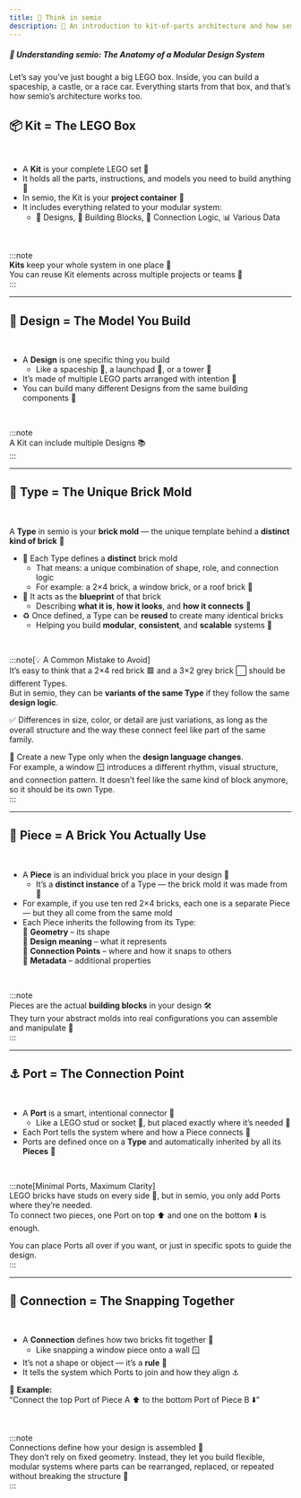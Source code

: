 ```yaml
---
title: 🧠 Think in semio
description: 📖 An introduction to kit-of-parts architecture and how semio relates to it 🔀
---
```



##### 🧩 Understanding semio: The Anatomy of a Modular Design System

Let’s say you’ve just bought a big LEGO box. Inside, you can build a spaceship, a castle, or a race car. Everything starts from that box, and that’s how semio’s architecture works too.

## <span id="kit">📦 Kit = The LEGO Box</span>

<br />

- A **Kit** is your complete LEGO set 🧰
- It holds all the parts, instructions, and models you need to build anything 🧱
- In semio, the Kit is your **project container** 📁
- It includes everything related to your modular system:
  - 📁 Designs, 🧱 Building Blocks, 🔗 Connection Logic, 📊 Various Data

<br />

:::note  
**Kits** keep your whole system in one place 🧩  
You can reuse Kit elements across multiple projects or teams 🔄  
:::

---

## <span id="design">🧾 Design = The Model You Build</span>

<br />

- A **Design** is one specific thing you build
  - Like a spaceship 🚀, a launchpad 🧱, or a tower 🏰
- It’s made of multiple LEGO parts arranged with intention 🎯
- You can build many different Designs from the same building components 🧰

<br />

:::note  
A Kit can include multiple Designs 📚  
:::

---

## <span id="type">🧱 Type = The Unique Brick Mold</span>

<br />

A **Type** in semio is your **brick mold** — the unique template behind a **distinct kind of brick** 🧱

- 🧊 Each Type defines a **distinct** brick mold
  - That means: a unique combination of shape, role, and connection logic
  - For example: a 2×4 brick, a window brick, or a roof brick 🧱
- 📐 It acts as the **blueprint** of that brick
  - Describing **what it is**, **how it looks**, and **how it connects** 🔧
- ♻️ Once defined, a Type can be **reused** to create many identical bricks
  - Helping you build **modular**, **consistent**, and **scalable** systems 🧩

<br />

:::note[💡 A Common Mistake to Avoid]  
It’s easy to think that a 2×4 red brick 🟥 and a 3×2 grey brick ⬜ should be different Types.  
But in semio, they can be **variants of the same Type** if they follow the same **design logic**.

✅ Differences in size, color, or detail are just variations, as long as the overall structure and the way these connect feel like part of the same family.

🧱 Create a new Type only when the **design language changes**.  
For example, a window 🪟 introduces a different rhythm, visual structure, and connection pattern. It doesn’t feel like the same kind of block anymore, so it should be its own Type.  
:::

---

## <span id="piece">🔁 Piece = A Brick You Actually Use</span>

<br />

- A **Piece** is an individual brick you place in your design 🧱
  - It’s a **distinct instance** of a Type — the brick mold it was made from 🧰
- For example, if you use ten red 2×4 bricks, each one is a separate Piece — but they all come from the same mold
- Each Piece inherits the following from its Type:  
  🧬 **Geometry** – its shape  
  🧠 **Design meaning** – what it represents  
  🔌 **Connection Points** – where and how it snaps to others  
  📄 **Metadata** – additional properties

<br />

:::note  
Pieces are the actual **building blocks** in your design 🛠️  
They turn your abstract molds into real configurations you can assemble and manipulate 🧩  
:::

---

## <span id="port">⚓ Port = The Connection Point</span>

<br />

- A **Port** is a smart, intentional connector 🧲
  - Like a LEGO stud or socket 🧱, but placed exactly where it’s needed 🎯
- Each Port tells the system where and how a Piece connects 🔧
- Ports are defined once on a **Type** and automatically inherited by all its **Pieces** 🧩

<br />

:::note[Minimal Ports, Maximum Clarity]  
LEGO bricks have studs on every side 🔳, but in semio, you only add Ports where they’re needed.  
To connect two pieces, one Port on top ⬆️ and one on the bottom ⬇️ is enough.

You can place Ports all over if you want, or just in specific spots to guide the design.  
:::

---

## <span id="connection">🔗 Connection = The Snapping Together</span>

<br />

- A **Connection** defines how two bricks fit together 🧷
  - Like snapping a window piece onto a wall 🪟
- It’s not a shape or object — it’s a **rule** 🧠
- It tells the system which Ports to join and how they align ⚓

📐 **Example:**  
“Connect the top Port of Piece A ⬆️ to the bottom Port of Piece B ⬇️”

<br />

:::note  
Connections define how your design is assembled 🔄  
They don’t rely on fixed geometry. Instead, they let you build flexible, modular systems where parts can be rearranged, replaced, or repeated without breaking the structure 🧠  
:::

